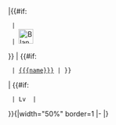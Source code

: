 <includeonly>|{{#if: {{{name|}}} 
  | {{ShipBattleCardKai|{{{name}}}/{{{img}}} }}
  | [[File:Blank.png|30px|link=]]
}}
| {{#if: {{{name|}}} 
  | [[{{{name}}}]] | }}
| {{#if: {{{lv|}}}
  | Lv {{{lv}}} |
}}</includeonly><noinclude>{|width="50%" border=1
|-
{{Fslot | img= Kai Ni| name= Haruna | lv= 90}}
|}</noinclude>
